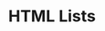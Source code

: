 ---
id: "web_tf_easy_013"
questionType: "TRUE_FALSE"
title: "HTML Lists"
statement: "The <ul> tag creates an ordered list."
difficulty: "EASY"
category: "Web Development"
correctAnswer: false
explanation: "<ul> creates an unordered list; <ol> is used for ordered lists."
---